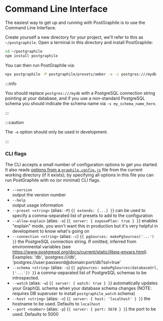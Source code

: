 # Command Line Interface

The easiest way to get up and running with PostGraphile is to use the Command
Line Interface.

Create yourself a new directory for your project, we'll refer to this as
`~/postgraphile`. Open a terminal in this directory and install PostGraphile:

```bash npm2yarn
cd ~/postgraphile
npm install postgraphile
```

You can then run PostGraphile via:

```bash npm2yarn
npx postgraphile -P postgraphile/presets/amber -e -c postgres:///mydb
```

:::info

You should replace `postgres:///mydb` with a PostgreSQL connection string
pointing at your database, and if you use a non-standard PostgreSQL schema you
should indicate the schema name via `-s my_schema_name_here`.

:::

:::caution

The `-e` option should only be used in development.

:::

### CLI flags

The CLI accepts a small number of configuration options to get you started. It
also reads [options from a `graphile.config.js`](./config.md) file from the
current working directory (if it exists); by specifying all options in this file
you can run PostGraphile with no (or minimal) CLI flags.

- `--version`  
  output the version number
- `--help`  
  output usage information
- `--preset <string>` (alias: `-P`)
  <equivalent>{`{ extends: [...] }`}</equivalent>
  can be used to specify a comma-separated list of presets to add to the configuration
- `--allow-explain` (alias: `-e`)
  <equivalent>{`{ server: { exposePlan: true } }`}</equivalent>
  enables "explain" mode, you won't want this in production but it's very helpful
  in development to know what's going on
- `--connection <string>` (alias: `-c`)
  <equivalent>{`{ pgSources: makePgSources('...') }`}</equivalent>
  the PostgreSQL connection string. If omitted, inferred from environmental variables
  (see https://www.postgresql.org/docs/current/static/libpq-envars.html). Examples:
  'db', 'postgres:///db', 'postgres://user:password@domain:port/db?ssl=true'
- `--schema <string>` (alias: `-s`)
  <equivalent>{`{ pgSources: makePgSources(databaseUrl, ['...']) }`}</equivalent>
  a comma-separated list of PostgreSQL schemas to be introspected.
- `--watch` (alias: `-w`)
  <equivalent>{`{ server: { watch: true } }`}</equivalent>
  automatically updates your GraphQL schema when your database schema changes (NOTE:
  requires DB superuser to install `postgraphile_watch` schema)
- `--host <string>` (alias: `-n`)
  <equivalent>{`{ server: { host: 'localhost' } }`}</equivalent>
  the hostname to be used. Defaults to `localhost`
- `--port <number>` (alias: `-p`)
  <equivalent>{`{ server: { port: 5678 } }`}</equivalent>
  the port to be used. Defaults to 5000
